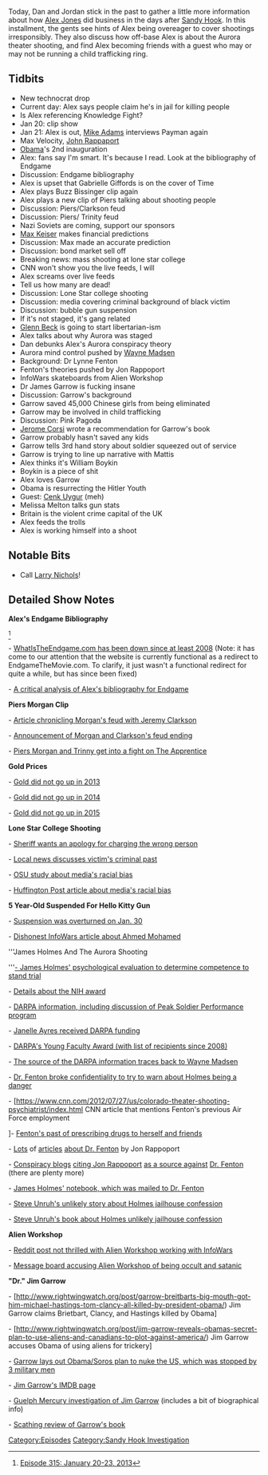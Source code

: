 {{DEFAULTSORT:
    #_EPISODE_0298:January 20-23, 2013
}}{{Episode
    | title             = January 20-23, 2013
    | caption           = Listen to this episode on [https://knowledgefight.libsyn.com/knowledge-fight-january-20-23-2013 Libsyn] [https://open.spotify.com/episode/14zvBsUHaXwt58TiTlM1DU Spotify], Read the [[Transcript/298: January 20-23, 2013|Unofficial Transcript]]
    | episodeNumber     = 298
    | length            = 02:21:57
    | airDate           = May 20, 2019
    | coverageStartDate = January 20, 2013
    | coverageEndDate   = January 23, 2013
    | episodeType       = [[:Category:Sandy Hook Investigation|Sandy Hook Investigation]]
    | appearance        = [[Mike Adams]], [[Denny Payman]], [[Max Velocity]], [[Jon Rappoport]], [[Gabrielle Giffords]], [[Buzz Bissinger]], [[Piers Morgan]], [[Jeremy Clarkson]], [[Max Keiser]], [[Glenn Beck]], [[Wayne Madsen]], [[Dr Lynne Fenton]], [[Dr James Garrow]], [[Jerome Corsi]], [[General Jim Mattis]], [[William Boykin]], [[Cenk Uygur]], [[Melissa Melton]]
    | oocDrop           = I pee in my back yard
    | previousEpisode   = [[297: January 17-18, 2013]]
    | nextEpisode       = [[299: May 17-20, 2019]]
}}

{{Stub}}

Today, Dan and Jordan stick in the past to gather a little more information about how [[Alex Jones]] did business in the days after [[The Sandy Hook Elementary Massacre|Sandy Hook]]. In this installment, the gents see hints of Alex being overeager to cover shootings irresponsibly. They also discuss how off-base Alex is about the Aurora theater shooting, and find Alex becoming friends with a guest who may or may not be running a child trafficking ring.

==Tidbits==

*New technocrat drop
*Current day: Alex says people claim he's in jail for killing people
*Is Alex referencing Knowledge Fight?
*Jan 20: clip show
*Jan 21: Alex is out, [[Mike Adams]] interviews Payman again
*Max Velocity, [[Jon Rappoport|John Rappaport]]
*[[Barack Obama|Obama]]'s 2nd inauguration
*Alex: fans say I'm smart. It's because I read. Look at the bibliography of Endgame
*Discussion: Endgame bibliography
*Alex is upset that Gabrielle Giffords is on the cover of Time
*Alex plays Buzz Bissinger clip again
*Alex plays a new clip of Piers talking about shooting people
*Discussion: Piers/Clarkson feud
*Discussion: Piers/ Trinity feud
*Nazi Soviets are coming, support our sponsors
*[[Max Keiser]] makes financial predictions
*Discussion: Max made an accurate prediction
*Discussion: bond market sell off
*Breaking news: mass shooting at lone star college
*CNN won't show you the live feeds, I will
*Alex screams over live feeds
*Tell us how many are dead!
*Discussion: Lone Star college shooting
*Discussion: media covering criminal background of black victim
*Discussion: bubble gun suspension
*If it's not staged, it's gang related
*[[Glenn Beck]] is going to start libertarian-ism
*Alex talks about why Aurora was staged
*Dan debunks Alex's Aurora conspiracy theory
*Aurora mind control pushed by [[Wayne Madsen]]
*Background: Dr Lynne Fenton
*Fenton's theories pushed by Jon Rappoport
*InfoWars skateboards from Alien Workshop
*Dr James Garrow is fucking insane
*Discussion: Garrow's background
*Garrow saved 45,000 Chinese girls from being eliminated
*Garrow may be involved in child trafficking
*Discussion: Pink Pagoda
*[[Jerome Corsi]] wrote a recommendation for Garrow's book
*Garrow probably hasn't saved any kids
*Garrow tells 3rd hand story about soldier squeezed out of service
*Garrow is trying to line up narrative with Mattis
*Alex thinks it's William Boykin
*Boykin is a piece of shit
*Alex loves Garrow
*Obama is resurrecting the Hitler Youth
*Guest: [[Cenk Uygur]] (meh)
*Melissa Melton talks gun stats
*Britain is the violent crime capital of the UK
*Alex feeds the trolls
*Alex is working himself into a shoot

==Notable Bits==

*Call [[Larry Nichols]]!

==Detailed Show Notes==

'''Alex's Endgame Bibliography'''

<ref>[https://knowledgefight.com/research/2019/5/18/episode-315-january-20-23-2013 Episode 315: January 20-23, 2013]</ref>

- [https://web.archive.org/web/20080701000000*/www.whatistheendgame.com WhatIsTheEndgame.com has been down since at least 2008] (Note: it has come to our attention that the website is currently functional as a redirect to EndgameTheMovie.com. To clarify, it just wasn't a functional redirect for quite a while, but has since been fixed)

- [https://knowledgefight.com/business/2018/2/18/endgame-coverage-bibliography A critical analysis of Alex's bibliography for Endgame]

'''Piers Morgan Clip'''

- [https://www.theguardian.com/media/2004/mar/17/mediamonkey.pressandpublishing Article chronicling Morgan's feud with Jeremy Clarkson]

- [https://www.businessinsider.com/top-gear-host-jeremy-clarkson-ended-feud-with-piers-morgan-2015-3 Announcement of Morgan and Clarkson's feud ending]

- [https://www.youtube.com/watch?v=XemVEZptoZo Piers Morgan and Trinny get into a fight on The Apprentice]

'''Gold Prices'''

- [http://www.usagold.com/reference/goldprices/2013.html Gold did not go up in 2013]

- [http://www.usagold.com/reference/goldprices/2014.html Gold did not go up in 2014]

- [http://www.usagold.com/reference/goldprices/2015.html Gold did not go up in 2015]

'''Lone Star College Shooting'''

- [https://abc11.com/archive/8971310/ Sheriff wants an apology for charging the wrong person]

- [https://www.click2houston.com/news/hcso-man-22-charged-in-shooting-at-lone-star-college_20151124020324811 Local news discusses victim's criminal past]

- [https://news.osu.edu/white-mass-shooters-receive-sympathetic-media-treatment/ OSU study about media's racial bias]

- [https://www.huffpost.com/entry/when-the-media-treats-white-suspects-and-killers-better-than-black-victims_n_59c14adbe4b0f22c4a8cf212 Huffington Post article about media's racial bias]

'''5 Year-Old Suspended For Hello Kitty Gun'''

- [https://wnep.com/2013/01/30/school-board-erases-suspension-of-5-year-old-with-hello-kitty-gun/ Suspension was overturned on Jan. 30]

- [https://www.infowars.com/judge-clock-kid-family-could-be-charged-with-fraud-if-incident-is-proved-purposeful-hoax/ Dishonest InfoWars article about Ahmed Mohamed]

'''James Holmes And The Aurora Shooting

'''[https://schoolshooters.info/sites/default/files/James-Holmes-Psychiatric-Evaluation.pdf - James Holmes' psychological evaluation to determine competence to stand trial]

- [https://www.denverpost.com/2012/08/04/james-holmes-was-among-elite-in-neuroscience-before-aurora-theater-massacre/ Details about the NIH award]

- [https://www.darpa.mil/attachments/TestimonyArchived%20(May%2020%202009).pdf DARPA information, including discussion of Peak Soldier Performance program]

- [https://www.salk.edu/news-release/janelle-ayres-receives-young-faculty-award-from-darpa/ Janelle Ayres received DARPA funding]

- [https://www.darpa.mil/work-with-us/for-universities/young-faculty-award DARPA's Young Faculty Award (with list of recipients since 2008)]

- [https://www.sott.net/article/248803-Wayne-Madsen-James-Holmes-Family-Tied-To-DARPA-And-Mind-Manipulation-Work The source of the DARPA information traces back to Wayne Madsen]

- [https://www.denverpost.com/2015/06/16/aurora-theater-shooting-gunman-told-doctor-you-cant-kill-everyone/ Dr. Fenton broke confidentiality to try to warn about Holmes being a danger]

- [https://www.cnn.com/2012/07/27/us/colorado-theater-shooting-psychiatrist/index.html CNN article that mentions Fenton's previous Air Force employment

]- [https://www.mdedge.com/psychiatry/article/55528/deep-dark-past-dr-lynne-fenton Fenton's past of prescribing drugs to herself and friends]

- [https://www.infowars.com/aurora-phase-2-dr-lynne-fenton-the-batman-killer-the-drugs-and-the-drug-money/ Lots] of [https://www.infowars.com/james-holmes-psychiatrist-lawyers-up/ articles] [https://web.archive.org/web/20121102064141/https://jonrappoport.wordpress.com/2012/07/28/dr-fenton-what-psychiatric-drugs-did-you-give-james-holmes/ about Dr. Fenton] by Jon Rappoport

- [https://www.globalresearch.ca/the-best-reason-to-not-execute-james-holmes-he-may-have-been-a-victim-of-both-medical-and-legal-malpractice/5464363 Conspiracy blogs] [https://www.naturalnews.com/036648_Dr_Lynne_Fenton_psychiatric_drugs_James_Holmes.html citing Jon Rappoport] [http://www.robertscottbell.com/government/james-holmes-psychiatrist-lawyers-up-by-jon-rappoport/ as a source against] [https://www.lewrockwell.com/2012/12/jon-rappoport/here-come-the-grief-counselors-over-the-hill-pouring-into-newtownconnecticut/ Dr. Fenton] (there are plenty more)

- [https://schoolshooters.info/sites/default/files/James_Holmes_notebook.pdf James Holmes' notebook, which was mailed to Dr. Fenton]

- [https://www.westword.com/news/james-holmes-inmates-strange-tale-of-confession-and-suicide-efforts-5861525 Steve Unruh's unlikely story about Holmes jailhouse confession]

- [https://www.amazon.com/Truth-Massacre-Cinema-Aurora-Colorado/dp/1628570830 Steve Unruh's book about Holmes unlikely jailhouse confession]

'''Alien Workshop'''

- [https://www.reddit.com/r/skateboarding/comments/1783ue/alien_workshop_collab_decks_with_alex_jones/ Reddit post not thrilled with Alien Workshop working with InfoWars]

- [http://www.evilyoshida.com/thread-1193.html Message board accusing Alien Workshop of being occult and satanic]

'''"Dr." Jim Garrow'''

- [http://www.rightwingwatch.org/post/garrow-breitbarts-big-mouth-got-him-michael-hastings-tom-clancy-all-killed-by-president-obama/) Jim Garrow claims Brietbart, Clancy, and Hastings killed by Obama]

- [http://www.rightwingwatch.org/post/jim-garrow-reveals-obamas-secret-plan-to-use-aliens-and-canadians-to-plot-against-america/) Jim Garrow accuses Obama of using aliens for trickery]

- [http://www.rightwingwatch.org/post/the-obama-soros-conspiracy-to-nuke-america-and-kill-300-million-people-exposed/ Garrow lays out Obama/Soros plan to nuke the US, which was stopped by 3 military men]

- [https://www.imdb.com/name/nm7543735/?ref_=nmbio_bio_nm Jim Garrow's IMDB page]

- [https://www.guelphmercury.com/living-story/2679344-the-life-of-guelph-s-jim-garrow-he-s-garnered-wide-interest-praise-and-criticism-for-his-pink-pagoda-child-rescue-operation/ Guelph Mercury investigation of Jim Garrow] (includes a bit of biographical info)

- [http://research-china.blogspot.com/2012/03/review-of-jim-garrows-pink-pagoda.html Scathing review of Garrow's book]

[[Category:Episodes]]
[[Category:Sandy Hook Investigation]]
